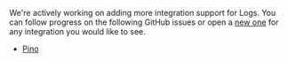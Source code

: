 We're actively working on adding more integration support for Logs. You can follow progress on the following GitHub issues or open a [new one](https://github.com/getsentry/sentry-javascript/issues/new/choose) for any integration you would like to see.

- [Pino](https://github.com/getsentry/sentry-javascript/issues/15952)

<Include name="logs/javascript-console-logging-integration.mdx" />

<Include name="logs/javascript-winston-integration.mdx" />
